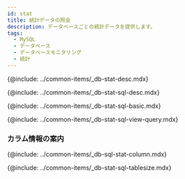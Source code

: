 ```yaml
---
id: stat
title: 統計データの照会
description: データベースごとの統計データを提供します。
tags:
  - MySQL
  - データベース
  - データベースモニタリング
  - 統計
---
```



<Note product='MySQL' link='../mysql-v1/stat' />

<!-- 概要 -->

{@include: ../common-items/_db-stat-desc.mdx}

<!-- SQL統計 -->

{@include: ../common-items/_db-stat-sql-desc.mdx} 

<!-- SQL統計の基本使用の案内 -->

{@include: ../common-items/_db-stat-sql-basic.mdx}

<!-- クエリ別の実行推移、詳細を見る -->

{@include: ../common-items/_db-stat-sql-view-query.mdx}

### カラム情報の案内

{@include: ../common-items/_db-sql-stat-column.mdx}

<!-- テーブルサイズ増減 -->

{@include: ../common-items/_db-stat-sql-tablesize.mdx}

<!-- データベースサイズ -->

<!-- {@include: ../common-items/_db-databasesize-desc.mdx}-->
